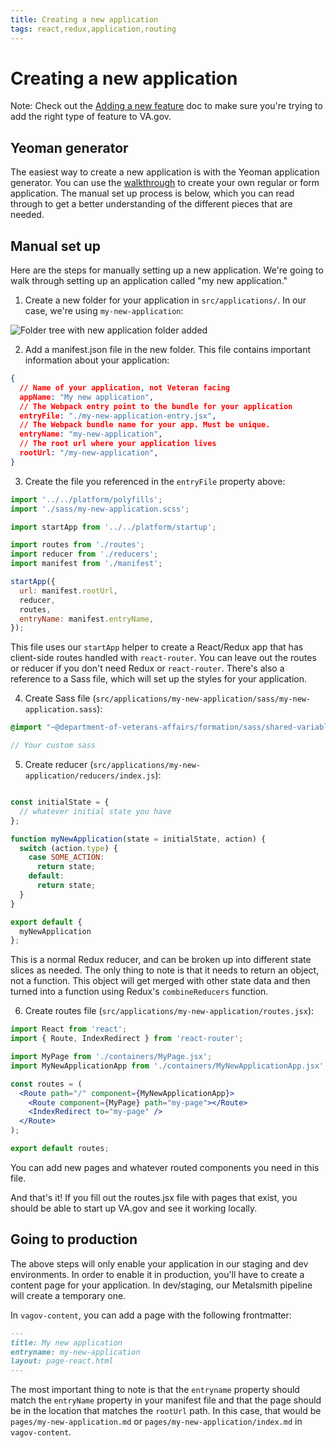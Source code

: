 ```yaml
---
title: Creating a new application
tags: react,redux,application,routing
---
```


# Creating a new application

Note: Check out the [Adding a new feature](/getting-started/common-tasks/new-feature) doc to make sure you're trying to add the right type of feature to VA.gov.

## Yeoman generator

The easiest way to create a new application is with the Yeoman application generator. You can use the [walkthrough](/platform/tools/generator) to create your own regular or form application. The manual set up process is below, which you can read through to get a better understanding of the different pieces that are needed.

## Manual set up

Here are the steps for manually setting up a new application. We're going to walk through setting up an application called "my new application."

1. Create a new folder for your application in `src/applications/`. In our case, we're using `my-new-application`:

![Folder tree with new application folder added](../../../images/getting-started/new-application-folder.png)

2. Add a manifest.json file in the new folder. This file contains important information about your application:

```json
{
  // Name of your application, not Veteran facing
  appName: "My new application",
  // The Webpack entry point to the bundle for your application
  entryFile: "./my-new-application-entry.jsx",
  // The Webpack bundle name for your app. Must be unique.
  entryName: "my-new-application",
  // The root url where your application lives
  rootUrl: "/my-new-application",
}
```

3. Create the file you referenced in the `entryFile` property above:

```jsx
import '../../platform/polyfills';
import './sass/my-new-application.scss';

import startApp from '../../platform/startup';

import routes from './routes';
import reducer from './reducers';
import manifest from './manifest';

startApp({
  url: manifest.rootUrl,
  reducer,
  routes,
  entryName: manifest.entryName,
});
```

This file uses our `startApp` helper to create a React/Redux app that has client-side routes handled with `react-router`. You can leave out the routes or reducer if you don't need Redux or `react-router`. There's also a reference to a Sass file, which will set up the styles for your application.

4. Create Sass file (`src/applications/my-new-application/sass/my-new-application.sass`):

```scss
@import "~@department-of-veterans-affairs/formation/sass/shared-variables";

// Your custom sass
```

5. Create reducer (`src/applications/my-new-application/reducers/index.js`):

```js

const initialState = {
  // whatever initial state you have
};

function myNewApplication(state = initialState, action) {
  switch (action.type) {
    case SOME_ACTION:
      return state;
    default:
      return state;
  }
}

export default {
  myNewApplication
};
```

This is a normal Redux reducer, and can be broken up into different state slices as needed. The only thing to note is that it needs to return an object, not a function. This object will get merged with other state data and then turned into a function using Redux's `combineReducers` function.

6. Create routes file (`src/applications/my-new-application/routes.jsx`):

```jsx
import React from 'react';
import { Route, IndexRedirect } from 'react-router';

import MyPage from './containers/MyPage.jsx';
import MyNewApplicationApp from './containers/MyNewApplicationApp.jsx';

const routes = (
  <Route path="/" component={MyNewApplicationApp}>
    <Route component={MyPage} path="my-page"></Route>
    <IndexRedirect to="my-page" />
  </Route>
);

export default routes;
```

You can add new pages and whatever routed components you need in this file.

And that's it! If you fill out the routes.jsx file with pages that exist, you should be able to start up VA.gov and see it working locally.

## Going to production

The above steps will only enable your application in our staging and dev environments. In order to enable it in production, you'll have to create a content page for your application. In dev/staging, our Metalsmith pipeline will create a temporary one.

In `vagov-content`, you can add a page with the following frontmatter:

```md
---
title: My new application 
entryname: my-new-application
layout: page-react.html
---
```

The most important thing to note is that the `entryname` property should match the `entryName` property in your manifest file and that the page should be in the location that matches the `rootUrl` path. In this case, that would be `pages/my-new-application.md` or `pages/my-new-application/index.md` in `vagov-content`.
